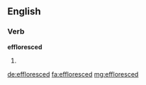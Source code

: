 ==English==

===Verb===
'''effloresced'''

# {{en-past of|effloresce}}

[[de:effloresced]]
[[fa:effloresced]]
[[mg:effloresced]]